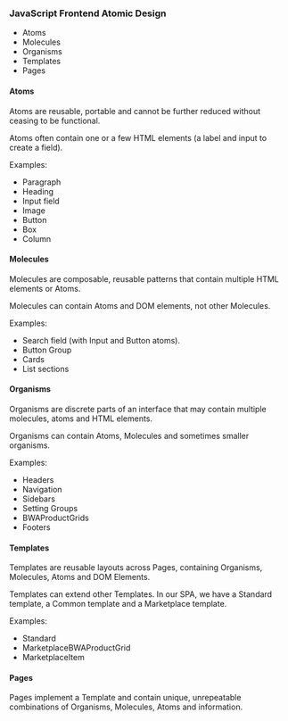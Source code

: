 
<Meta title="Docs|Atomic" />

### JavaScript Frontend Atomic Design

* Atoms
* Molecules
* Organisms
* Templates
* Pages

#### Atoms

Atoms are reusable, portable and cannot be further reduced without ceasing to be functional.

Atoms often contain one or a few HTML elements (a label and input to create a field).

Examples:
* Paragraph
* Heading
* Input field
* Image
* Button
* Box
* Column

#### Molecules

Molecules are composable, reusable patterns that contain multiple HTML elements or Atoms.

Molecules can contain Atoms and DOM elements, not other Molecules.

Examples:
* Search field (with Input and Button atoms).
* Button Group
* Cards
* List sections

#### Organisms

Organisms are discrete parts of an interface that may contain multiple molecules, atoms and HTML elements.

Organisms can contain Atoms, Molecules and sometimes smaller organisms.

Examples:
* Headers
* Navigation
* Sidebars
* Setting Groups
* BWAProductGrids
* Footers

#### Templates

Templates are reusable layouts across Pages, containing Organisms, Molecules, Atoms and DOM Elements.

Templates can extend other Templates. In our SPA, we have a Standard template, a Common template and a Marketplace template.

Examples:
* Standard
* MarketplaceBWAProductGrid
* MarketplaceItem

#### Pages

Pages implement a Template and contain unique, unrepeatable combinations of Organisms, Molecules, Atoms and information.
